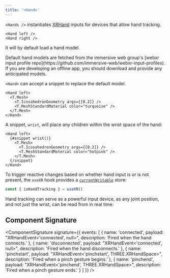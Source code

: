 ```yaml
---
title: '<Hand>'
---
```


`<Hands />` instantiates [XRHand](https://developer.mozilla.org/en-US/docs/Web/API/XRHand) inputs for devices that allow hand tracking.

```svelte
<Hand left />
<Hand right />
```

It will by default load a hand model.

<Tip type="warning">
  Default hand models are fetched from the immersive web group's [webxr input profile
  repo](https://github.com/immersive-web/webxr-input-profiles). If you are developing an offline
  app, you should download and provide any anticipated models.
</Tip>

`<Hand>` can accept a snippet to replace the default model.

```svelte {2-5}+
<Hand left>
  <T.Mesh>
    <T.IcosahedronGeometry args={[0.2]} />
    <T.MeshStandardMaterial color="turquoise" />
  </T.Mesh>
</Hand>
```

A snippet, `wrist`, will place any children within the wrist space of the hand:

```svelte
<Hand left>
  {#snippet wrist()}
    <T.Mesh>
      <T.IcosahedronGeometry args={[0.2]} />
      <T.MeshStandardMaterial color="hotpink" />
    </T.Mesh>
  {/snippet}
</Hand>
```

To trigger reactive changes based on whether hand input is or is not present, the `useXR` hook provides a [`currentWritable`](https://localhost:4321/docs/reference/core/utilities#currentwritable) store:

```ts
const { isHandTracking } = useXR()
```

Hand tracking can serve as a powerful input device, as any joint position, and not just the wrist, can be read from in real time:

<Example path="xr/hands" />

## Component Signature

<ComponentSignature
  signature={{
    events: [
      {
        name: 'connected',
        payload: "XRHandEvent<'connected', null>",
        description: 'Fired when the hand connects.'
      },
      {
        name: 'disconnected',
        payload: "XRHandEvent<'connected', null>",
        description: 'Fired when the hand disconnects.'
      },
      {
        name: 'pinchstart',
        payload: "XRHandEvent<'pinchstart', THREE.XRHandSpace>",
        description: 'Fired when a pinch gesture begins.'
      },
      {
        name: 'pinchend',
        payload: "XRHandEvent<'pinchend', THREE.XRHandSpace>",
        description: 'Fired when a pinch gesture ends.'
      }
    ]
  }}
/>
